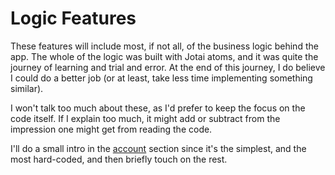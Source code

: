 
# Logic Features

These features will include most, if not all, of the business logic behind the app. The whole of the logic was built with Jotai atoms, and it was quite the journey of learning and trial and error. At the end of this journey, I do believe I could do a better job (or at least, take less time implementing something similar).

I won't talk too much about these, as I'd prefer to keep the focus on the code itself. If I explain too much, it might add or subtract from the impression one might get from reading the code.

I'll do a small intro in the [account](./account) section since it's the simplest, and the most hard-coded, and then briefly touch on the rest.

<DocCardList />